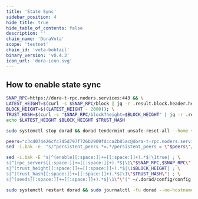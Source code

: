 ```yaml
---
title: 'State Sync'
sidebar_position: 4
hide_title: true
hide_table_of_contents: false
description: ''
chain_name: 'DoraVota'
scope: 'testnet'
chain_id: 'vota-bobtail'
binary_version: 'v0.4.3'
icon_url: 'dora-icon.svg'
---
```



<PageTitle
  iconUrl="img/dora-icon.svg"
  title="DoraVota State Sync"
  chainId="vota-bobtail"
  version="v0.4.3"
/>

## How to enable state sync

```bash
SNAP_RPC=https://dora-t-rpc.noders.services:443 && \
LATEST_HEIGHT=$(curl -s $SNAP_RPC/block | jq -r .result.block.header.height); \
BLOCK_HEIGHT=$((LATEST_HEIGHT - 2000)); \
TRUST_HASH=$(curl -s "$SNAP_RPC/block?height=$BLOCK_HEIGHT" | jq -r .result.block_id.hash) && \
echo $LATEST_HEIGHT $BLOCK_HEIGHT $TRUST_HASH
```

```bash
sudo systemctl stop dorad && dorad tendermint unsafe-reset-all --home ~/.dorad --keep-addr-book
```

```bash
peers="c3cd074e26cfc745d797f726b2909fdcca2b85ac@dora-t-rpc.noders.services:37656"
sed -i.bak -e  "s/^persistent_peers *=.*/persistent_peers = \"$peers\"/" ~/.dorad/config/config.toml
```

```bash
sed -i.bak -E "s|^(enable[[:space:]]+=[[:space:]]+).*$|\1true| ; \
s|^(rpc_servers[[:space:]]+=[[:space:]]+).*$|\1\"$SNAP_RPC,$SNAP_RPC\"| ; \
s|^(trust_height[[:space:]]+=[[:space:]]+).*$|\1$BLOCK_HEIGHT| ; \
s|^(trust_hash[[:space:]]+=[[:space:]]+).*$|\1\"$TRUST_HASH\"| ; \
s|^(seeds[[:space:]]+=[[:space:]]+).*$|\1\"\"|" ~/.dorad/config/config.toml
```

```bash
sudo systemctl restart dorad && sudo journalctl -fu dorad --no-hostname -o cat
```
